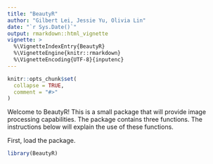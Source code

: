 ```yaml
---
title: "BeautyR"
author: "Gilbert Lei, Jessie Yu, Olivia Lin"
date: "`r Sys.Date()`"
output: rmarkdown::html_vignette
vignette: >
  %\VignetteIndexEntry{BeautyR}
  %\VignetteEngine{knitr::rmarkdown}
  %\VignetteEncoding{UTF-8}{inputenc}
---
```


```r
knitr::opts_chunk$set(
  collapse = TRUE,
  comment = "#>"
)
```

Welcome to BeautyR! This is a small package that will provide image processing capabilities. The package contains three functions. The instructions below will explain the use of these functions. 

First, load the package. 
```r
library(BeautyR) 
```


